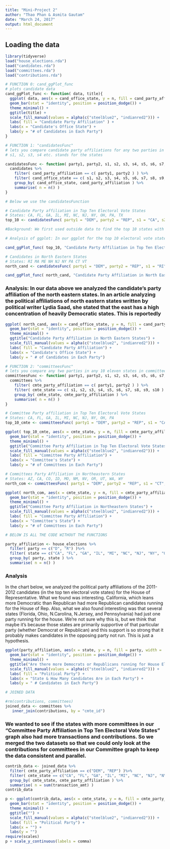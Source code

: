 ```yaml
---
title: "Mini-Project 2"
author: "Thao Phan & Asmita Gautam"
date: "March 24, 2017"
output: html_document
---
```


## Loading the data

```r
library(tidyverse)
load("house_elections.rda")
load("candidates.rda")
load("committees.rda")
load("contributions.rda")
```

```r
# FUNCTION 0: cand_ggPlot_func 
# plots candidate data  
cand_ggPlot_func <- function( data, title){
  ggplot( data, aes(x = cand_office_state, y = n, fill = cand_party_affiliation, width = .5)) +  
  geom_bar(stat = "identity", position = position_dodge()) +
  theme_minimal() +
  ggtitle(title) +
  scale_fill_manual(values = alpha(c("steelblue2", "indianred2"))) +
  labs( fill = "Candidate Party Affiliation" ) +
  labs(x = "Candidate's Office State") +
  labs(y = "# of Candidates in Each Party")
}
```


```r
# FUNCTION 1: "candidatesFunc"
# lets you compare candidate party affiliations for any two parties in any 11 eleven states in candidates data set
# s1, s2, s3, s4 etc. stands for the states 

candidatesFunc <- function( party1, party2, s1, s2, s3, s4, s5, s6, s7, s8, s9, s10 ) {
  candidates %>%
    filter( cand_party_affiliation == c( party1, party2 ) ) %>%
    filter( cand_office_state == c( s1, s2, s3, s4, s5, s6, s7, s8, s9, s10 ) ) %>%
    group_by( cand_office_state, cand_party_affiliation ) %>%
    summarise( n = n() )
}
```


```r
# Below we use the candidatesFunction

# Candidate Party affiliation in Top Ten Electoral Vote States
# States: CA, FL, GA, IL, MI, NC, NJ, NY, OH, PA, TX
top_10 <- candidatesFunc( party1 = "DEM", party2 = "REP", s1 = "CA", s2 = "FL", s3 = "GA", s4 = "IL", s5 = "MI", s6 = "NC", s7  = "NJ", s8 = "NY", s9 = "OH", s10 = "PA" )

#Background: We first used outside data to find the top 10 states with the most electoral votes because we thought that since they have the highest number of votes that they'd be a big influence on elections. We chose to focus on the Democratic and Republican parties because they're the most popular and most likely to win. We hypothesized that if a state is known to be more Democratic, then there'd be more Democrats running in that state than Republican candidates. 

# Analysis of ggplot: In our ggplot for the top 10 electoral vote states, we thought that since California and Pennsylvania is known to be more Democratic than Republican, that this would be seen in our data visualization. Our hypothesis turned out to be correct with both states having more Democratic candidates than Republicans. What's interesting is Illinois which we thought leaned more Republican than Democratic. It was interesting to see that there were much more Democratic candidates running than Republicans. This could be an error in our data set.

```


```r
cand_ggPlot_func( top_10, "Candidate Party Affiliation in Top Ten Electoral Vote States")
```

```r
# Candidates in North Eastern States
# States: RI MA ME NH NJ NY PA CT VT 
north_cand <- candidatesFunc( party1 = "DEM", party2 = "REP", s1 = "RI", s2 = "MA", s3 = "ME", s4 = "NH", s5 = "NJ", s6 = "NY", s7  = "PA", s8 = "CT", s9 = "VT", s10 = NA )
```

```r
cand_ggPlot_func( north_cand, "Candidate Party Affiliation in North Eastern States")
```

### Analysis: In our data above we analyzed the candidate's party affiliation of the north eastern states. In an article analyzing the political affiliations of north eastern states written by political writer Lydia Saad, she stated that the east has a high concentration of heavily Democratic states. This is reportedly


```r
ggplot( north_cand, aes(x = cand_office_state, y = n, fill = cand_party_affiliation, width = .5)) +
  geom_bar(stat = "identity", position = position_dodge()) +
  theme_minimal() +
  ggtitle("Candidate Party Affiliation in North Eastern States") +
  scale_fill_manual(values = alpha(c("steelblue2", "indianred2"))) +
  labs( fill = "Candidate Party Affiliation") +
  labs(x = "Candidate's Office State") +
  labs(y = " # of Candidates in Each Party")

```


```r
# FUNCTION 2: "committeesFunc"
# lets you compare any two parties in any 10 eleven states in committees data set
committeesFunc <- function( party1, party2, s1, s2, s3, s4, s5, s6, s7, s8, s9, s10 ) {
  committees %>%
    filter( cmte_party_affiliation == c( party1, party2 ) ) %>%
    filter( cmte_state == c( s1, s2, s3, s4, s5, s6, s7, s8, s9, s10 ) ) %>%
    group_by( cmte_state, cmte_party_affiliation ) %>%
    summarise( n = n() )
}
```


```r
# Committee Party affiliation in Top Ten Electoral Vote States
# States: CA, FL, GA, IL, MI, NC, NJ, NY, OH, PA
top_10_cmte <- committeesFunc( party1 = "DEM", party2 = "REP", s1 = "CA", s2 = "FL", s3 = "GA", s4 = "IL", s5 = "MI", s6 = "NC", s7  = "NJ", s8 = "NY", s9 = "OH", s10 = "PA")
```

```r
ggplot( top_10_cmte, aes(x = cmte_state, y = n, fill = cmte_party_affiliation, width = .5) ) +
  geom_bar(stat = "identity", position = position_dodge()) +
  theme_minimal() +
  ggtitle("Committee Party Affiliation in Top Ten Electoral Vote States") +
  scale_fill_manual(values = alpha(c("steelblue2", "indianred2"))) +
  labs( fill = "Committee Party Affiliation") +
  labs(x = "Committee's State") +
  labs(y = "# of Committees in Each Party")

```


```r
# Committees Party Affiliation in Northeastern States
# States: AZ, CA, CO, ID, MO, NM, NV, OR, UT, WA, WY
north_com <- committeesFunc( party1 = "DEM", party2 = "REP", s1 = "CT", s2 = "MA", s3 = "ME", s4 = "NH", s5 = "NJ", s6 = "NY", s7  = "PA", s8 = "RI", s9 = "VT", s10 = "0"  )
```

```r
ggplot( north_com, aes(x = cmte_state, y = n, fill = cmte_party_affiliation, width = .5) ) +
  geom_bar(stat = "identity", position = position_dodge()) +
  theme_minimal() +
  ggtitle("Committee Party Affiliation in Northeastern States") +
  scale_fill_manual(values = alpha(c("steelblue2", "indianred2"))) +
  labs( fill = "Committee Party Affiliation") +
  labs(x = "Committee's State") +
  labs(y = "# of Committees in Each Party")
```


```r

# BELOW IS ALL THE CODE WITHOUT THE FUNCTIONS

party_affiliation <- house_elections %>%
  filter( party == c("D", "R") )%>%
  filter( state == c("CA", "FL", "GA", "IL", "MI", "NC", "NJ", "NY", "OH", "PA", "TX")) %>%
  group_by( party, state ) %>%
  summarise( n = n() )
```

### Analysis 
In the chart below, we analyzed the political party affiliations of the 2011-2012 candidates (in the top ten electoral vote states) for the House of Representative. What we found was interesting. California, which leans more Democratic than Republican had more Republican candidates running for the House of Rep. Also, what we also found interesting was that several states (Florida, Ohio, N.Carolina, N.Jersey, and Pennsylvania) had just one party running for the house. We're not sure why this is, but we think that maybe it's because those states are primarily supportive of that particular party (whether Democrat or Republican) and this support is so strong that it probably makes candidates in the opposing party not run. This is just a hypothesis.  

```r
ggplot(party_affiliation, aes(x = state, y = n, fill = party, width = .5)) +
  geom_bar(stat = "identity", position = position_dodge()) +
  theme_minimal() +
  ggtitle("Are there more Democrats or Republicans running for House Elections?") +
  scale_fill_manual(values = alpha(c("steelblue2", "indianred2"))) +
  labs( fill = "Political Party") +
  labs(x = "State & How Many Candidates Are in Each Party") +
  labs(y = " # Candidates in Each Party")

```



```r

# JOINED DATA

#rm(contributions, committees)
joined_data <- committees %>%
   inner_join(contributions, by = "cmte_id")
```


### We wanted to see if the states with more committees in our "Committee Party Affiliation in Top Ten Electoral Vote States" graph also had more transactions and contributions. So we merged the two datasets so that we could only look at the contributions for committees in our Committee graph to keep the data consistent and parallel. 

```r
contrib_data <- joined_data %>%
  filter( cmte_party_affiliation == c("DEM", "REP") )%>%
  filter( cmte_state == c("CA", "FL", "GA", "IL", "MI", "NC", "NJ", "NY", "OH", "PA", "TX")) %>%
  group_by( cmte_state, cmte_party_affiliation ) %>%
  summarise( n = sum(transaction_amt) )
contrib_data
```

```r
p <- ggplot(contrib_data, aes(x = cmte_state, y = n, fill = cmte_party_affiliation, width = .5)) +
  geom_bar(stat = "identity", position = position_dodge()) +
  theme_minimal() +
  ggtitle("") +
  scale_fill_manual(values = alpha(c("steelblue2", "indianred2"))) +
  labs( fill = "Political Party") +
  labs(x = "") +
  labs(y = "")
require(scales)
p + scale_y_continuous(labels = comma)
```





